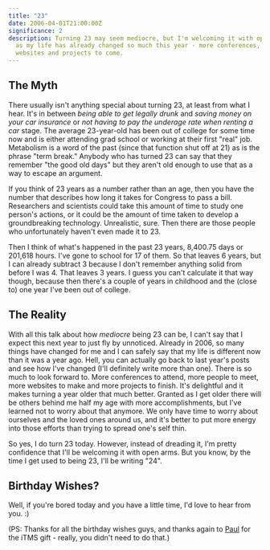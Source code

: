 ```yaml
---
title: "23"
date: 2006-04-01T21:00:00Z
significance: 2
description: Turning 23 may seem mediocre, but I'm welcoming it with open arms
  as my life has already changed so much this year - more conferences, people,
  websites and projects to come.
---
```


## The Myth

There usually isn't anything special about turning 23, at least from what I hear. It's in between *being able to get legally drunk* and *saving money on your car insurance* or *not having to pay the underage rate when renting a car* stage. The average 23-year-old has been out of college for some time now and is either attending grad school or working at their first "real" job. Metabolism is a word of the past (since that function shut off at 21) as is the phrase "term break." Anybody who has turned 23 can say that they remember "the good old days" but they aren't old enough to use that as a way to escape an argument.

If you think of 23 years as a number rather than an age, then you have the number that describes how long it takes for Congress to pass a bill. Researchers and scientists could take this amount of time to study one person's actions, or it could be the amount of time taken to develop a groundbreaking technology. Unrealistic, sure. Then there are those people who unfortunately haven't even made it to 23.

Then I think of what's happened in the past 23 years, 8,400.75 days or 201,618 hours. I've gone to school for 17 of them. So that leaves 6 years, but I can already subtract 3 because I don't remember anything solid from before I was 4. That leaves 3 years. I guess you can't calculate it that way though, because then there's a couple of years in childhood and the (close to) one year I've been out of college.

## The Reality

With all this talk about how *mediocre* being 23 can be, I can't say that I expect this next year to just fly by unnoticed. Already in 2006, so many things have changed for me and I can safely say that my life is different now than it was a year ago. Hell, you can actually go back to last year's posts and see how I've changed (I'll definitely write more than one). There is so much to look forward to. More conferences to attend, more people to meet, more websites to make and more projects to finish. It's delightful and it makes turning a year older that much better. Granted as I get older there will be others behind me half my age with more accomplishments, but I've learned not to worry about that anymore. We only have time to worry about ourselves and the loved ones around us, and it's better to put more energy into those efforts than trying to spread one's self thin.

So yes, I do turn 23 today. However, instead of dreading it, I'm pretty confidence that I'll be welcoming it with open arms. But you know, by the time I get used to being 23, I'll be writing "24".

## Birthday Wishes?

Well, if you're bored today and you have a little time, I'd love to hear from you. :)

(PS: Thanks for all the birthday wishes guys, and thanks again to <a href="http://paulstamatiou.com" rel="friend">Paul</a> for the iTMS gift - really, you didn't need to do that.)
